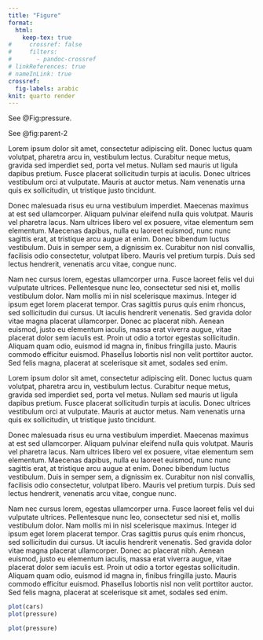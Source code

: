 ```yaml
---
title: "Figure"
format:
  html: 
    keep-tex: true
#     crossref: false
#     filters:
#       - pandoc-crossref
# linkReferences: true
# nameInLink: true
crossref:
  fig-labels: arabic
knit: quarto render
---
```


See @Fig:pressure.

See @fig:parent-2

Lorem ipsum dolor sit amet, consectetur adipiscing elit. Donec luctus quam volutpat, pharetra arcu in, vestibulum lectus. Curabitur neque metus, gravida sed imperdiet sed, porta vel metus. Nullam sed mauris ut ligula dapibus pretium. Fusce placerat sollicitudin turpis at iaculis. Donec ultrices vestibulum orci at vulputate. Mauris at auctor metus. Nam venenatis urna quis ex sollicitudin, ut tristique justo tincidunt.

Donec malesuada risus eu urna vestibulum imperdiet. Maecenas maximus at est sed ullamcorper. Aliquam pulvinar eleifend nulla quis volutpat. Mauris vel pharetra lacus. Nam ultrices libero vel ex posuere, vitae elementum sem elementum. Maecenas dapibus, nulla eu laoreet euismod, nunc nunc sagittis erat, at tristique arcu augue at enim. Donec bibendum luctus vestibulum. Duis in semper sem, a dignissim ex. Curabitur non nisl convallis, facilisis odio consectetur, volutpat libero. Mauris vel pretium turpis. Duis sed lectus hendrerit, venenatis arcu vitae, congue nunc.

Nam nec cursus lorem, egestas ullamcorper urna. Fusce laoreet felis vel dui vulputate ultrices. Pellentesque nunc leo, consectetur sed nisi et, mollis vestibulum dolor. Nam mollis mi in nisl scelerisque maximus. Integer id ipsum eget lorem placerat tempor. Cras sagittis purus quis enim rhoncus, sed sollicitudin dui cursus. Ut iaculis hendrerit venenatis. Sed gravida dolor vitae magna placerat ullamcorper. Donec ac placerat nibh. Aenean euismod, justo eu elementum iaculis, massa erat viverra augue, vitae placerat dolor sem iaculis est. Proin ut odio a tortor egestas sollicitudin. Aliquam quam odio, euismod id magna in, finibus fringilla justo. Mauris commodo efficitur euismod. Phasellus lobortis nisl non velit porttitor auctor. Sed felis magna, placerat at scelerisque sit amet, sodales sed enim.

Lorem ipsum dolor sit amet, consectetur adipiscing elit. Donec luctus quam volutpat, pharetra arcu in, vestibulum lectus. Curabitur neque metus, gravida sed imperdiet sed, porta vel metus. Nullam sed mauris ut ligula dapibus pretium. Fusce placerat sollicitudin turpis at iaculis. Donec ultrices vestibulum orci at vulputate. Mauris at auctor metus. Nam venenatis urna quis ex sollicitudin, ut tristique justo tincidunt.

Donec malesuada risus eu urna vestibulum imperdiet. Maecenas maximus at est sed ullamcorper. Aliquam pulvinar eleifend nulla quis volutpat. Mauris vel pharetra lacus. Nam ultrices libero vel ex posuere, vitae elementum sem elementum. Maecenas dapibus, nulla eu laoreet euismod, nunc nunc sagittis erat, at tristique arcu augue at enim. Donec bibendum luctus vestibulum. Duis in semper sem, a dignissim ex. Curabitur non nisl convallis, facilisis odio consectetur, volutpat libero. Mauris vel pretium turpis. Duis sed lectus hendrerit, venenatis arcu vitae, congue nunc.

Nam nec cursus lorem, egestas ullamcorper urna. Fusce laoreet felis vel dui vulputate ultrices. Pellentesque nunc leo, consectetur sed nisi et, mollis vestibulum dolor. Nam mollis mi in nisl scelerisque maximus. Integer id ipsum eget lorem placerat tempor. Cras sagittis purus quis enim rhoncus, sed sollicitudin dui cursus. Ut iaculis hendrerit venenatis. Sed gravida dolor vitae magna placerat ullamcorper. Donec ac placerat nibh. Aenean euismod, justo eu elementum iaculis, massa erat viverra augue, vitae placerat dolor sem iaculis est. Proin ut odio a tortor egestas sollicitudin. Aliquam quam odio, euismod id magna in, finibus fringilla justo. Mauris commodo efficitur euismod. Phasellus lobortis nisl non velit porttitor auctor. Sed felis magna, placerat at scelerisque sit amet, sodales sed enim.

```r
plot(cars)
plot(pressure)
```



```r
plot(pressure)
```







